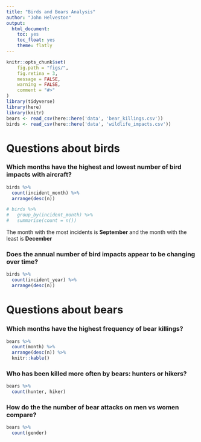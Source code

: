 ```yaml
---
title: "Birds and Bears Analysis"
author: "John Helveston"
output:
  html_document:
    toc: yes
    toc_float: yes
    theme: flatly
---
```


```r
knitr::opts_chunk$set(
	fig.path = "figs/",
	fig.retina = 3,
	message = FALSE,
	warning = FALSE,
	comment = "#>"
)
library(tidyverse)
library(here)
library(knitr)
bears <- read_csv(here::here('data', 'bear_killings.csv'))
birds <- read_csv(here::here('data', 'wildlife_impacts.csv'))
```

# Questions about birds

### Which months have the highest and lowest number of bird impacts with aircraft?

```r
birds %>% 
  count(incident_month) %>% 
  arrange(desc(n))

# birds %>% 
#   group_by(incident_month) %>% 
#   summarise(count = n())
```

The month with the most incidents is **September** and the month with the least is **December**

### Does the annual number of bird impacts appear to be changing over time?

```r
birds %>% 
  count(incident_year) %>% 
  arrange(desc(n))
```

# Questions about bears

### Which months have the highest frequency of bear killings?

```r
bears %>% 
  count(month) %>% 
  arrange(desc(n)) %>% 
  knitr::kable()
```

### Who has been killed more often by bears: hunters or hikers?

```r
bears %>% 
  count(hunter, hiker)
```

### How do the the number of bear attacks on men vs women compare?

```r
bears %>% 
  count(gender)
```

